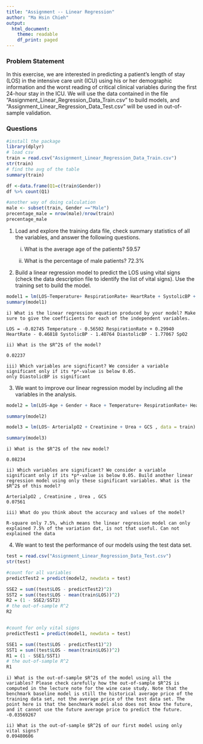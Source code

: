 ```yaml
---
title: "Assignment -- Linear Regression"
author: "Ma Hsin Chieh"
output:
  html_document:
    theme: readable
    df_print: paged
---
```



### Problem Statement


In this exercise, we are interested in predicting a patient's length of stay (LOS) in the intensive care unit (ICU) using his or her demographic information and the worst reading of critical clinical variables during the first 24-hour stay in the ICU. We will use the data contained in the file "Assignment_Linear_Regression_Data_Train.csv" to build models, and "Assignment_Linear_Regression_Data_Test.csv" will be used in out-of-sample validation. 






### Questions

```r

#install the package
library(dplyr)
# load csv
train = read.csv("Assignment_Linear_Regression_Data_Train.csv")
str(train)
# find the avg of the table
summary(train)

df <-data.frame(Q1=c(train$Gender))
df %>% count(Q1)

#another way of doing calculation
male <- subset(train, Gender =="Male")
precentage_male = nrow(male)/nrow(train)
precentage_male

```


1. Load and explore the training data file, check summary statistics of all the variables, and answer the following questions.

    i) What is the average age of the patients?
    59.57
     
    ii) What is the percentage of male patients?
    72.3%

2. Build a linear regression model to predict the LOS using vital signs (check the data description file to identify the list of vital signs). Use the training set to build the model.

```r
model1 = lm(LOS~Temperature+ RespirationRate+ HeartRate + SystolicBP + DiastolicBP + SpO2, data = train)
summary(model1)

```


    i) What is the linear regression equation produced by your model? Make sure to give the coefficients for each of the independent variables.
    
    LOS = -0.02745 Temperature - 0.56502 RespirationRate + 0.29940 HeartRate - 0.46818 SystolicBP - 1.40764 DiastolicBP - 1.77067 SpO2
     
    ii) What is the $R^2$ of the model?
    
    0.02237
     
    iii) Which variables are significant? We consider a variable significant only if its *p*-value is below 0.05.
    only DiastolicBP is significant

    

3. We want to improve our linear regression model by including all the variables in the analysis. 


```r
model2 = lm(LOS~Age + Gender + Race + Temperature+ RespirationRate+ HeartRate + SystolicBP + DiastolicBP + SpO2 + Haemoglobin + NumWBC + ArterialpO2 + Creatinine + Urea + GCS , data = train)

summary(model2)

model3 = lm(LOS~ ArterialpO2 + Creatinine + Urea + GCS , data = train)

summary(model3)
```


    i) What is the $R^2$ of the new model?
    
    0.08234
     
    ii) Which variables are significant? We consider a variable significant only if its *p*-value is below 0.05. Build another linear regression model using only these significant variables. What is the $R^2$ of this model?
    
    ArterialpO2 , Creatinine , Urea , GCS
    0.07561
    
    iii) What do you think about the accuracy and values of the model?
    
    R-square only 7.5%, which means the linear regression model can only explained 7.5% of the variation dat, is not that useful. Can not explained the data


4. We want to test the performance of our models using the test data set. 

```r
test = read.csv("Assignment_Linear_Regression_Data_Test.csv")
str(test)

#count for all variables 
predictTest2 = predict(model2, newdata = test)

SSE2 = sum((test$LOS - predictTest2)^2)
SST2 = sum((test$LOS - mean(train$LOS))^2)
R2 = (1 - SSE2/SST2)
# the out-of-sample R^2
R2


#count for only vital signs
predictTest1 = predict(model1, newdata = test)

SSE1 = sum((test$LOS - predictTest1)^2)
SST1 = sum((test$LOS - mean(train$LOS))^2)
R1 = (1 - SSE1/SST1)
# the out-of-sample R^2
R1

```


    i) What is the out-of-sample $R^2$ of the model using all the variables? Please check carefully how the out-of-sample $R^2$ is computed in the lecture note for the wine case study. Note that the benchmark baseline model is still the historical average price of the training data set, not the average price of the test data set. The point here is that the benchmark model also does not know the future, and it cannot use the future average price to predict the future. 
    -0.03569267
    
    ii) What is the out-of-sample $R^2$ of our first model using only vital signs?
    0.09480606
